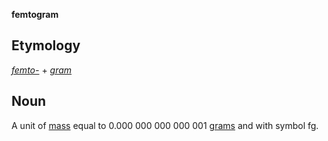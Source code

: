 '''femtogram'''

==Etymology==

''[[femto-]]'' + ''[[gram]]''

==Noun==

A unit of [[mass]] equal to 0.000&nbsp;000&nbsp;000&nbsp;000&nbsp;001 [[gram]]s and with symbol fg.